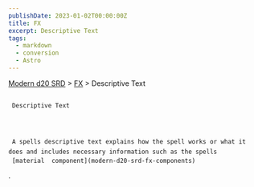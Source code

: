 ```yaml
---
publishDate: 2023-01-02T00:00:00Z
title: FX
excerpt: Descriptive Text
tags:
  - markdown
  - conversion
  - Astro
---
```


[Modern d20 SRD](/#modernD20) >
[FX](modern-d20-srd-fx-index) > Descriptive Text

##

     Descriptive Text




     A spells descriptive text explains how the spell works or what it does and includes necessary information such as the spells
     [material  component](modern-d20-srd-fx-components)
.
